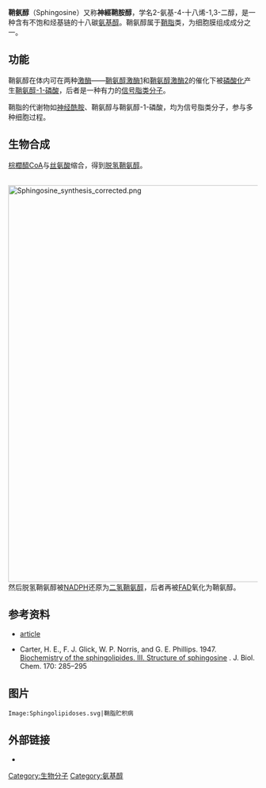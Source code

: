 {{noteTA
|G1=LS
}}
{{refimprove|time=2010-01-03T09:19:20+00:00}}
{{Chembox
| ImageFile = Sphingosine-2D-skeletal.png
| ImageSize = 
| ImageName = Sphingosine
| IUPACName = (2''S'',3''R'')-2-aminooctadec-4-ene-1,3-diol
| OtherNames = 
| Section1 = {{Chembox Identifiers
| CASNo = 123-78-4
| CASNo_Ref = {{cascite|correct|CAS}}
|  PubChem  =  1104
|  SMILES  =  N[C@@H](CO)[C@H](O)\C=C\CCCCCCCCCCCCC
|  IUPHAR_ligand  =  2452
|  ChemSpiderID_Ref  = {{chemspidercite|correct|chemspider}}|  ChemSpiderID  =  4444047
|  InChI  =  1/C18H37NO2/c1-2-3-4-5-6-7-8-9-10-11-12-13-14-15-18(21)17(19)16-20/h14-15,17-18,20-21H,2-13,16,19H2,1H3/b15-14+/t17-,18+/m0/s1
|  InChIKey  =  WWUZIQQURGPMPG-KRWOKUGFBW
|  StdInChI_Ref  = {{stdinchicite|correct|chemspider}}|  StdInChI  =  1S/C18H37NO2/c1-2-3-4-5-6-7-8-9-10-11-12-13-14-15-18(21)17(19)16-20/h14-15,17-18,20-21H,2-13,16,19H2,1H3/b15-14+/t17-,18+/m0/s1
|  StdInChIKey_Ref  = {{stdinchicite|correct|chemspider}}|  StdInChIKey  =  WWUZIQQURGPMPG-KRWOKUGFSA-N
|  ChEMBL_Ref  = {{ebicite|correct|EBI}}|  ChEMBL  =  67166
|  ChEBI_Ref  = {{ebicite|changed|EBI}}|  ChEBI  =  16393

}}
| Section2 = {{Chembox Properties
| C = 18 | H = 37 | N = 1 | O = 2
| Formula = 
| MolarMass = 
| Appearance = 
| Density = 
| MeltingPt = 
| BoilingPt = 
| Solubility = 
}}
| Section3 = {{Chembox Hazards
| MainHazards = 
| FlashPt = 
| Autoignition = 
}}
}}

'''鞘氨醇'''（Sphingosine）又称'''神經鞘胺醇'''，学名2-氨基-4-十八烯-1,3-二醇，是一种含有不饱和烃基链的十八碳[[氨基醇|氨基醇]]。鞘氨醇属于[[鞘脂|鞘脂]]类，为细胞膜组成成分之一。

==功能==
鞘氨醇在体内可在两种[[激酶|激酶]]——[[鞘氨醇激酶1|鞘氨醇激酶1]]和[[鞘氨醇激酶2|鞘氨醇激酶2]]的催化下被[[磷酸化|磷酸化]]产生[[鞘氨醇-1-磷酸|鞘氨醇-1-磷酸]]，后者是一种有力的[[信号脂类分子|信号脂类分子]]。

鞘脂的代谢物如[[神经酰胺|神经酰胺]]、鞘氨醇与鞘氨醇-1-磷酸，均为信号脂类分子，参与多种细胞过程。

== 生物合成 ==
[[棕櫚醯CoA|棕櫚醯CoA]]与[[丝氨酸|丝氨酸]]缩合，得到[[脱氢鞘氨醇|脱氢鞘氨醇]]。

<br />
[[Image:Sphingosine_synthesis_corrected.png|800px]] 
<br />

然后脱氢鞘氨醇被[[NADPH|NADPH]]还原为[[二氢鞘氨醇|二氢鞘氨醇]]，后者再被[[FAD|FAD]]氧化为鞘氨醇。

==参考资料==
* {{cite journal en|author=Radin N |title=Killing tumours by ceramide-induced apoptosis: a critique of available drugs |journal=Biochem J |volume=371 |issue=Pt 2 |pages=243–56 |year=2003 |pmid=12558497 |doi=10.1042/BJ20021878}} [http://www.biochemj.org/bj/371/0243/bj3710243.htm article] {{Wayback|url=http://www.biochemj.org/bj/371/0243/bj3710243.htm |date=20200529004117 }}
* Carter, H. E., F. J. Glick, W. P. Norris, and G. E. Phillips. 1947. [http://www.jbc.org/cgi/reprint/170/1/285?ijkey=7fd093d3a30af91f599ef98c8f464caa5e41f203&keytype2=tf_ipsecsha Biochemistry of the sphingolipides. III. Structure of sphingosine] {{Wayback|url=http://www.jbc.org/cgi/reprint/170/1/285?ijkey=7fd093d3a30af91f599ef98c8f464caa5e41f203&keytype2=tf_ipsecsha |date=20200221043110 }}. J. Biol. Chem. 170: 285–295

==图片==
<gallery>
 Image:Sphingolipidoses.svg|鞘脂贮积病
</gallery>

==外部链接==
* {{MeshName|Sphingosine}}

{{氨基醇}}
{{鞘脂}}
[[Category:生物分子|Category:生物分子]]
[[Category:氨基醇|Category:氨基醇]]